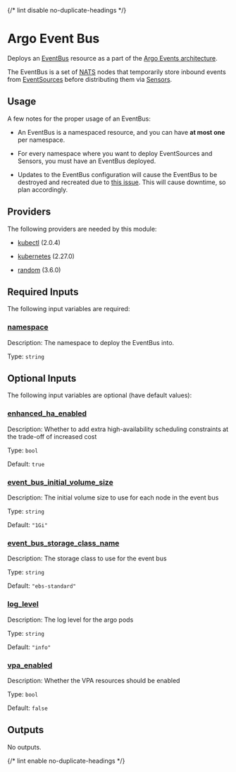 
{/* lint disable no-duplicate-headings */}

# Argo Event Bus
<ModuleHeader name="kube_argo_event_bus" sourceHref="https://github.com/Panfactum/stack/tree/__PANFACTUM_VERSION_MAIN__/packages/infrastructure/kube_argo_event_bus" status="alpha" type="submodule"/>

Deploys an [EventBus](https://argoproj.github.io/argo-events/concepts/eventbus/) resource as a part of
the [Argo Events architecture](https://argoproj.github.io/argo-events/concepts/architecture/).

The EventBus is a set of [NATS](https://nats.io/) nodes that temporarily store inbound events
from [EventSources](https://argoproj.github.io/argo-events/concepts/event_source/) before
distributing them via [Sensors](https://argoproj.github.io/argo-events/concepts/sensor/).

## Usage

A few notes for the proper usage of an EventBus:

- An EventBus is a namespaced resource, and you can have **at most one** per namespace.

- For every namespace where you want to deploy EventSources and Sensors, you must have
an EventBus deployed.

- Updates to the EventBus configuration will cause the EventBus to be destroyed and recreated
due to [this issue](https://github.com/argoproj/argo-events/issues/3133). This will
cause downtime, so plan accordingly.

## Providers

The following providers are needed by this module:

-  [kubectl](#requirement\_kubectl) (2.0.4)

-  [kubernetes](https://registry.terraform.io/providers/hashicorp/kubernetes/2.27.0/docs) (2.27.0)

-  [random](https://registry.terraform.io/providers/hashicorp/random/3.6.0/docs) (3.6.0)

## Required Inputs

The following input variables are required:

### <a name="input_namespace"></a> [namespace](#input\_namespace)

Description: The namespace to deploy the EventBus into.

Type: `string`

## Optional Inputs

The following input variables are optional (have default values):

### <a name="input_enhanced_ha_enabled"></a> [enhanced\_ha\_enabled](#input\_enhanced\_ha\_enabled)

Description: Whether to add extra high-availability scheduling constraints at the trade-off of increased cost

Type: `bool`

Default: `true`


### <a name="input_event_bus_initial_volume_size"></a> [event\_bus\_initial\_volume\_size](#input\_event\_bus\_initial\_volume\_size)

Description: The initial volume size to use for each node in the event bus

Type: `string`

Default: `"1Gi"`

### <a name="input_event_bus_storage_class_name"></a> [event\_bus\_storage\_class\_name](#input\_event\_bus\_storage\_class\_name)

Description: The storage class to use for the event bus

Type: `string`

Default: `"ebs-standard"`



### <a name="input_log_level"></a> [log\_level](#input\_log\_level)

Description: The log level for the argo pods

Type: `string`

Default: `"info"`






### <a name="input_vpa_enabled"></a> [vpa\_enabled](#input\_vpa\_enabled)

Description: Whether the VPA resources should be enabled

Type: `bool`

Default: `false`

## Outputs

No outputs.



{/* lint enable no-duplicate-headings */}
